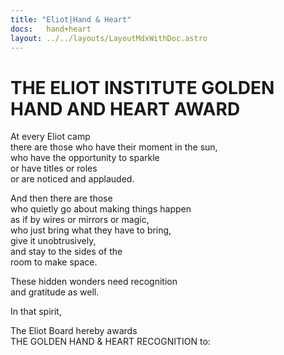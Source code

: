 ```yaml
---
title: "Eliot|Hand & Heart"
docs:   hand+heart
layout: ../../layouts/LayoutMdxWithDoc.astro
---
```


# THE ELIOT INSTITUTE GOLDEN HAND AND HEART AWARD

At every Eliot camp\
there are those who have their moment in the sun,\
who have the opportunity to sparkle\
or have titles or roles\
or are noticed and applauded.

And then there are those\
who quietly go about making things happen\
as if by wires or mirrors or magic,\
who just bring what they have to bring,\
give it unobtrusively,\
and stay to the sides of the\
room to make space.

These hidden wonders need recognition\
and gratitude as well.

In that spirit,

The Eliot Board hereby awards\
THE GOLDEN HAND & HEART RECOGNITION to: